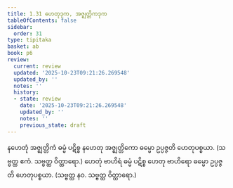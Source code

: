```yaml
---
title: 1.31 ဟေတုဒုက, အဇ္ဈတ္တိကဒုက
tableOfContents: false
sidebar:
  order: 31
type: tipitaka
basket: ab
book: p6
review:
  current: review
  updated: '2025-10-23T09:21:26.269548'
  updated_by: ''
  notes: ''
  history:
  - state: review
    date: '2025-10-23T09:21:26.269548'
    updated_by: ''
    notes: ''
    previous_state: draft
---
```



<ReviewStatus review={frontmatter.review} showDetails={true} />

<HypothesisAnnotation frontmatter={frontmatter} />

<DynamicBreadcrumb />

<Division number="55" book="p6" e="ch" v="39" p="52">

<Paragraph number="156" book="p6">
နဟေတုံ အဇ္ဈတ္တိကံ ဓမ္မံ ပဋိစ္စ နဟေတု အဇ္ဈတ္တိကော ဓမ္မော ဥပ္ပဇ္ဇတိ ဟေတုပစ္စယာ. (သဗ္ဗတ္ထ ဧကံ. သဗ္ဗတ္ထ ဝိတ္ထာရော.)
</Paragraph>

<Paragraph number="157" book="p6">
ဟေတုံ ဗာဟိရံ ဓမ္မံ ပဋိစ္စ ဟေတု ဗာဟိရော ဓမ္မော ဥပ္ပဇ္ဇတိ ဟေတုပစ္စယာ. (သဗ္ဗတ္ထ နဝ. သဗ္ဗတ္ထ ဝိတ္ထာရော.)
</Paragraph>
</Division>